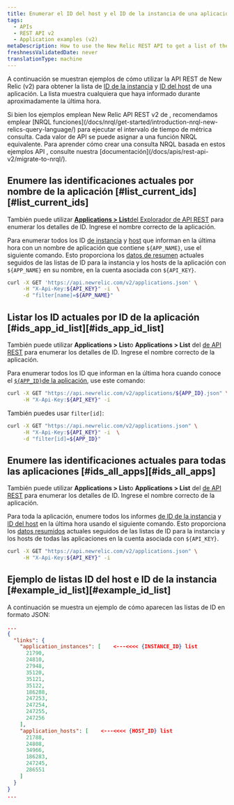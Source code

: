 ```yaml
---
title: Enumerar el ID del host y el ID de la instancia de una aplicación
tags:
  - APIs
  - REST API v2
  - Application examples (v2)
metaDescription: How to use the New Relic REST API to get a list of the instance and host IDs for an application.
freshnessValidatedDate: never
translationType: machine
---
```


A continuación se muestran ejemplos de cómo utilizar la API REST de New Relic (v2) para obtener la lista de [ID de la instancia](/docs/apis/rest-api-v2/requirements/listing-host-instance-application-server-ids#locating_instance_id) y [ID del host](/docs/apis/rest-api-v2/requirements/listing-host-instance-application-server-ids#locating_host_id) de una aplicación. La lista muestra cualquiera que haya informado durante aproximadamente la última hora.

<Callout variant="important">
  Si bien los ejemplos emplean New Relic API REST v2 de , recomendamos emplear [NRQL funciones](/docs/nrql/get-started/introduction-nrql-new-relics-query-language/) para ejecutar el intervalo de tiempo de métrica consulta. Cada valor de API se puede asignar a una función NRQL equivalente. Para aprender cómo crear una consulta NRQL basada en estos ejemplos API , consulte nuestra [documentación](/docs/apis/rest-api-v2/migrate-to-nrql/).
</Callout>

## Enumere las identificaciones actuales por nombre de la aplicación [#list\_current\_ids][#list_current_ids]

También puede utilizar [<DNT>**Applications &gt; List**</DNT>del Explorador de API REST](/docs/apis/using-the-api-explorer) para enumerar los detalles de ID. Ingrese el nombre correcto de la aplicación.

Para enumerar todos los ID [de instancia](/docs/apis/rest-api-v2/requirements/listing-host-instance-application-server-ids#locating_instance_id) y [host](/docs/apis/rest-api-v2/requirements/listing-host-instance-application-server-ids#locating_host_id) que informan en la última hora con un nombre de aplicación que contiene `${APP_NAME}`, use el siguiente comando. Esto proporciona los [datos de resumen](/docs/apis/rest-api-v2/application-examples-v2/summary-data-examples-v2#app) actuales seguidos de las listas de ID para la instancia y los hosts de la aplicación con `${APP_NAME}` en su nombre, en la cuenta asociada con `${API_KEY}`.

```bash
curl -X GET 'https://api.newrelic.com/v2/applications.json' \
     -H "X-Api-Key:${API_KEY}" -i  \
     -d "filter[name]=${APP_NAME}"
```

## Listar los ID actuales por ID de la aplicación [#ids\_app\_id\_list][#ids_app_id_list]

También puede utilizar <DNT>**Applications &gt; List**</DNT>o <DNT>**Applications &gt; List**</DNT> del [de API REST](/docs/apis/using-the-api-explorer) para enumerar los detalles de ID. Ingrese el nombre correcto de la aplicación.

Para enumerar todos los ID que informan en la última hora cuando conoce el [`${APP_ID}`de la aplicación](/docs/apis/rest-api-v2/application-examples-v2/listing-your-app-id-metric-data-v2), use este comando:

```bash
curl -X GET "https://api.newrelic.com/v2/applications/${APP_ID}.json" \
     -H "X-Api-Key:${API_KEY}" -i
```

También puedes usar `filter[id]`:

```bash
curl -X GET "https://api.newrelic.com/v2/applications.json" \
     -H "X-Api-Key:${API_KEY}" -i  \
     -d "filter[id]=${APP_ID}"
```

## Enumere las identificaciones actuales para todas las aplicaciones [#ids\_all\_apps][#ids_all_apps]

También puede utilizar <DNT>**Applications &gt; List**</DNT>o <DNT>**Applications &gt; List**</DNT> del [de API REST](/docs/apis/using-the-api-explorer) para enumerar los detalles de ID. Ingrese el nombre correcto de la aplicación.

Para toda la aplicación, enumere todos los informes [de ID de la instancia](/docs/apis/rest-api-v2/requirements/listing-host-instance-application-server-ids#locating_instance_id) y [ID del host](/docs/apis/rest-api-v2/requirements/listing-host-instance-application-server-ids#locating_host_id) en la última hora usando el siguiente comando. Esto proporciona los [datos resumidos](/docs/apis/rest-api-v2/application-examples-v2/summary-data-examples-v2#app) actuales seguidos de las listas de ID para la instancia y los hosts de todas las aplicaciones en la cuenta asociada con `${API_KEY}`.

```bash
curl -X GET "https://api.newrelic.com/v2/applications.json" \
     -H "X-Api-Key:${API_KEY}" -i
```

## Ejemplo de listas ID del host e ID de la instancia [#example\_id\_list][#example_id_list]

A continuación se muestra un ejemplo de cómo aparecen las listas de ID en formato JSON:

```json
...
{  
  "links": {
    "application_instances": [    <---<<<< {INSTANCE_ID} list
      21790,
      24810,
      27948,
      35120,
      35121,
      35122,
      186288,
      247253,
      247254,
      247255,
      247256
    ],
    "application_hosts": [    <---<<<< {HOST_ID} list
      21788,
      24808,
      34966,
      186283,
      247245,
      286551
    ]
  }
}
...
```